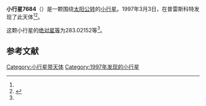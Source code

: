 {{Infobox planet
| bgcolour = #FFFFC0
| name = 7684 Marioferrero
| symbol = 
| image = 
| caption = 
| discovery = yes
| discovery_ref = 
| discoverer = {{link-en|保罗·G·康宝|Paul G. Comba}}
| discovery_site = [[普雷斯科特|普雷斯科特]] 
| discovered = 1997年3月3日
| designations = yes
| mp_name = 
| named_after = 
| alt_names = 1997 EY/ 1983 FO / 1983 GS / 1990 VB13 / 1994 RF29
| mp_category = [[主带小行星|主带小行星]]
| orbit_ref = <ref name="a">[http://ssd.jpl.nasa.gov/sbdb.cgi?sstr=7684 7684 Marioferrero] {{Wayback|url=http://ssd.jpl.nasa.gov/sbdb.cgi?sstr=7684 |date=20201124025153 }}，小行星數據庫瀏覽器（JPL Small-Body Database Browser）－[[美国国家航空航天局|美国国家航空航天局]]喷气推进实验室</ref>
| epoch = 2456400.5 (2013年4月18日更新)
| aphelion = {{convert|2.9476522|AU|km|3|abbr=on|lk=out}}
| perihelion = {{convert|2.6406568|AU|km|3|abbr=on}}
| semimajor = {{convert|2.7941545|AU|km|3|abbr=on}}
| eccentricity = 0.0549353
| period = 1705.980514 [[日|日]]<br />4.67[[儒略年|儒略年]]
| avg_speed = 
| inclination = 3.05597
| asc_node = 341.40718
| mean_anomaly = 
| arg_peri = 283.02152
| satellites = 
| physical_characteristics = yes
| dimensions = 
| mass = 
| density = 
| surface_grav = 
| escape_velocity = 
| sidereal_day = 
| axial_tilt = 
| pole_ecliptic_lat = 
| pole_ecliptic_lon = 
| albedo = 
| temperatures= 
| temp_name1 = 
| mean_temp_1 = 
| max_temp_1 = 
| temp_name2 = 
| max_temp_2 = 
| spectral_type = 
| abs_magnitude = 283.02152
}}

'''小行星7684'''（{{lang-en|7684 Marioferrero}}）是一颗围绕[[太阳|太阳]][[公转|公转]]的[[小行星|小行星]]。1997年3月3日，{{link-en|保罗·G·康宝|Paul G. Comba}}在普雷斯科特发现了此天体<ref name="a" /><ref>{{cite news|title=小行星列表|url=http://cfa-www.harvard.edu/iau/lists/NumberedMPs.txt|accessdate=2013-07-08|newspaper=哈佛大学|archive-date=2008-05-17|archive-url=https://web.archive.org/web/20080517010638/http://cfa-www.harvard.edu/iau/lists/NumberedMPs.txt|dead-url=no}}</ref>。

这颗小行星的[[绝对星等|绝对星等]]为283.02152等<ref name="a" />。

==参考文献==
{{reflist}}
{{Minor Planet Number|[[小行星7683|小行星7683]]|[[小行星7685|小行星7685]]}}

{{小天体}}

[[Category:小行星带天体|Category:小行星带天体]]
[[Category:1997年发现的小行星|Category:1997年发现的小行星]]

{{asteroid-stub}}